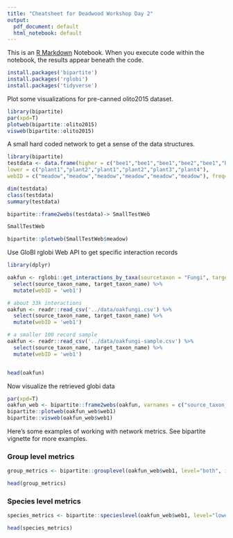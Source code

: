 ```yaml
---
title: "Cheatsheet for Deadwood Workshop Day 2"
output:
  pdf_document: default
  html_notebook: default
---
```


This is an [R Markdown](http://rmarkdown.rstudio.com) Notebook. When you execute code within the notebook, the results appear beneath the code. 

```r
install.packages('bipartite')
install.packages('rglobi')
install.packages('tidyverse')
```

Plot some visualizations for pre-canned olito2015 dataset.

```r
library(bipartite)
par(xpd=T)
plotweb(bipartite::olito2015)
visweb(bipartite::olito2015)
```

A small hard coded network to get a sense of the data structures.

```r
library(bipartite)
testdata <- data.frame(higher = c("bee1","bee1","bee1","bee2","bee1","bee3"), 
lower = c("plant1","plant2","plant1","plant2","plant3","plant4"), 
webID = c("meadow","meadow","meadow","meadow","meadow","meadow"), freq=c(5,9,1,2,3,7))

dim(testdata)
class(testdata)
summary(testdata)

bipartite::frame2webs(testdata)-> SmallTestWeb

SmallTestWeb
```


```r
bipartite::plotweb(SmallTestWeb$meadow)
```

Use GloBI rglobi Web API to get specific interaction records

```r
library(dplyr)

oakfun <- rglobi::get_interactions_by_taxa(sourcetaxon = "Fungi", targettaxon="Quercus", showfield=c('source_taxon_name', 'target_taxon_name')) %>%
  select(source_taxon_name, target_taxon_name) %>%
  mutate(webID = 'web1')

# about 33k interactions
oakfun <- readr::read_csv('../data/oakfungi.csv') %>%
  select(source_taxon_name, target_taxon_name) %>%
  mutate(webID = 'web1')

# a smaller 100 record sample
oakfun <- readr::read_csv('../data/oakfungi-sample.csv') %>%
  select(source_taxon_name, target_taxon_name) %>%
  mutate(webID = 'web1')


head(oakfun)
```


Now visualize the retrieved globi data

```r
par(xpd=T)
oakfun_web <- bipartite::frame2webs(oakfun, varnames = c("source_taxon_name", "target_taxon_name", "webID"))
bipartite::plotweb(oakfun_web$web1)
bipartite::visweb(oakfun_web$web1)
```

Here's some examples of working with network metrics. See bipartite vignette for more examples.

### Group level metrics

```r

group_metrics <- bipartite::grouplevel(oakfun_web$web1, level="both", index=c("mean number of links", "weighted cluster coefficient", "effective partners", "niche overlap"), dist="bray")

head(group_metrics)
```

### Species level metrics 

```r
species_metrics <- bipartite::specieslevel(oakfun_web$web1, level="lower", index=c("normalised degree", "PDI", "effective partners"), PDI.normalise=F)

head(species_metrics)
```
